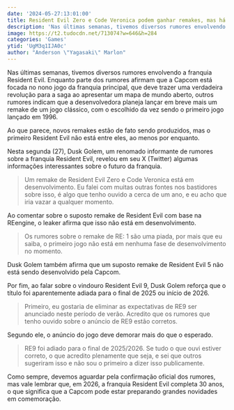 ```yaml
---
date: '2024-05-27:13:01:00'
title: Resident Evil Zero e Code Veronica podem ganhar remakes, mas há um porém
description: 'Nas últimas semanas, tivemos diversos rumores envolvendo a franquia Resident Evil. Enquanto parte dos rumores afirmam que a Capcom está focada no nono jogo da franquia principal, que deve trazer uma verdadeira revolução para a saga ao apresentar um mapa de mundo aberto, outros rumores indicam que a desenvolvedora planeja lançar em breve mais um remake de um jogo ...'
image: https://t2.tudocdn.net/713074?w=646&h=284
categories: 'Games'
ytid: 'UgM3q1IJA0c'
author: "Anderson \"Yagasaki\" Marlon"
---
```


Nas últimas semanas, tivemos diversos rumores envolvendo a franquia Resident Evil. Enquanto parte dos rumores afirmam que a Capcom está focada no nono jogo da franquia principal, que deve trazer uma verdadeira revolução para a saga ao apresentar um mapa de mundo aberto, outros rumores indicam que a desenvolvedora planeja lançar em breve mais um remake de um jogo clássico, com o escolhido da vez sendo o primeiro jogo lançado em 1996.

Ao que parece, novos remakes estão de fato sendo produzidos, mas o primeiro Resident Evil não está entre eles, ao menos por enquanto.

Nesta segunda (27), Dusk Golem, um renomado informante de rumores sobre a franquia Resident Evil, revelou em seu X (Twitter) algumas informações interessantes sobre o futuro da franquia.

> Um remake de Resident Evil Zero e Code Veronica está em desenvolvimento. Eu falei com muitas outras fontes nos bastidores sobre isso, é algo que tenho ouvido a cerca de um ano, e eu acho que iria vazar a qualquer momento.

Ao comentar sobre o suposto remake de Resident Evil com base na REengine, o leaker afirma que isso não está em desenvolvimento.

> Os rumores sobre o remake de RE: 1 são uma piada, por mais que eu saiba, o primeiro jogo não está em nenhuma fase de desenvolvimento no momento.

Dusk Golem também afirma que um suposto remake de Resident Evil 5 não está sendo desenvolvido pela Capcom.

Por fim, ao falar sobre o vindouro Resident Evil 9, Dusk Golem reforça que o título foi aparentemente adiada para o final de 2025 ou início de 2026.

> Primeiro, eu gostaria de eliminar as expectativas de RE9 ser anunciado neste período de verão. Acredito que os rumores que tenho ouvido sobre o anúncio de RE9 estão corretos.

Segundo ele, o anúncio do jogo deve demorar mais do que o esperado.

> RE9 foi adiado para o final de 2025/2026. Se tudo o que ouvi estiver correto, o que acredito plenamente que seja, e sei que outros sugeriram isso e não sou o primeiro a dizer isso publicamente.

Como sempre, devemos aguardar pela confirmação oficial dos rumores, mas vale lembrar que, em 2026, a franquia Resident Evil completa 30 anos, o que significa que a Capcom pode estar preparando grandes novidades em comemoração.
